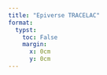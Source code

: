 ```yaml
---
title: "Epiverse TRACELAC"
format: 
  typst:
    toc: False
    margin: 
      x: 0cm
      y: 0cm
---
```


```{=typst}
#place(top + left)[
  #image("wave.svg", width: 80%, height: 20%)
]
  
#place(bottom + right)[
  #rotate(180deg,image("wave.svg", width: 80%, height: 10%))
] 
  
#grid(
  columns: (1fr, 1fr),
  align(center)[Logo1],
  align(center)[Logo2]
)
```